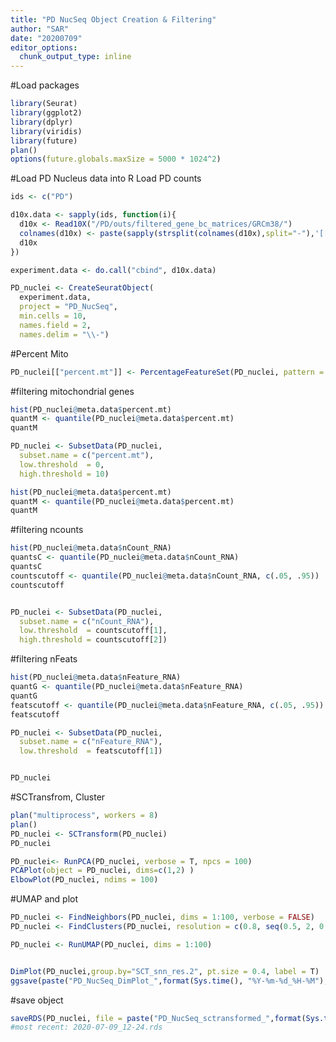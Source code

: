 ```yaml
---
title: "PD NucSeq Object Creation & Filtering"
author: "SAR"
date: "20200709"
editor_options: 
  chunk_output_type: inline
---
```

#Load packages
```r

library(Seurat)
library(ggplot2)
library(dplyr)
library(viridis)
library(future)
plan()
options(future.globals.maxSize = 5000 * 1024^2)
```


#Load PD Nucleus data into R
Load PD counts
```r

ids <- c("PD")

d10x.data <- sapply(ids, function(i){
  d10x <- Read10X("/PD/outs/filtered_gene_bc_matrices/GRCm38/")
  colnames(d10x) <- paste(sapply(strsplit(colnames(d10x),split="-"),'[[',1L),i,sep="-")
  d10x
})

experiment.data <- do.call("cbind", d10x.data)

PD_nuclei <- CreateSeuratObject(
  experiment.data,
  project = "PD_NucSeq", 
  min.cells = 10,
  names.field = 2,
  names.delim = "\\-")
```

#Percent Mito
```r
PD_nuclei[["percent.mt"]] <- PercentageFeatureSet(PD_nuclei, pattern = "^mt-")
```


#filtering mitochondrial genes
```r

hist(PD_nuclei@meta.data$percent.mt)
quantM <- quantile(PD_nuclei@meta.data$percent.mt)
quantM

PD_nuclei <- SubsetData(PD_nuclei,
  subset.name = c("percent.mt"),
  low.threshold  = 0,
  high.threshold = 10)

hist(PD_nuclei@meta.data$percent.mt)
quantM <- quantile(PD_nuclei@meta.data$percent.mt)
quantM
```

#filtering ncounts
```r
hist(PD_nuclei@meta.data$nCount_RNA)
quantsC <- quantile(PD_nuclei@meta.data$nCount_RNA)
quantsC
countscutoff <- quantile(PD_nuclei@meta.data$nCount_RNA, c(.05, .95))
countscutoff


PD_nuclei <- SubsetData(PD_nuclei,
  subset.name = c("nCount_RNA"),
  low.threshold  = countscutoff[1],
  high.threshold = countscutoff[2])
```

#filtering nFeats
```r
hist(PD_nuclei@meta.data$nFeature_RNA)
quantG <- quantile(PD_nuclei@meta.data$nFeature_RNA)
quantG
featscutoff <- quantile(PD_nuclei@meta.data$nFeature_RNA, c(.05, .95))
featscutoff

PD_nuclei <- SubsetData(PD_nuclei,
  subset.name = c("nFeature_RNA"),
  low.threshold  = featscutoff[1])


PD_nuclei

```

#SCTransfrom, Cluster
```r
plan("multiprocess", workers = 8)
plan()
PD_nuclei <- SCTransform(PD_nuclei)
PD_nuclei

PD_nuclei<- RunPCA(PD_nuclei, verbose = T, npcs = 100)
PCAPlot(object = PD_nuclei, dims=c(1,2) )
ElbowPlot(PD_nuclei, ndims = 100)

```

#UMAP and plot
```r
PD_nuclei <- FindNeighbors(PD_nuclei, dims = 1:100, verbose = FALSE)
PD_nuclei <- FindClusters(PD_nuclei, resolution = c(0.8, seq(0.5, 2, 0.5)), verbose = FALSE)

PD_nuclei <- RunUMAP(PD_nuclei, dims = 1:100)


DimPlot(PD_nuclei,group.by="SCT_snn_res.2", pt.size = 0.4, label = T)
ggsave(paste("PD_NucSeq_DimPlot_",format(Sys.time(), "%Y-%m-%d_%H-%M"), ".png", sep = ""), width = 6, height = 4, units = "in", dpi=300)
```

#save object
```r
saveRDS(PD_nuclei, file = paste("PD_NucSeq_sctransformed_",format(Sys.time(), "%Y-%m-%d_%H-%M"), ".rds", sep = ""))
#most recent: 2020-07-09_12-24.rds
```

